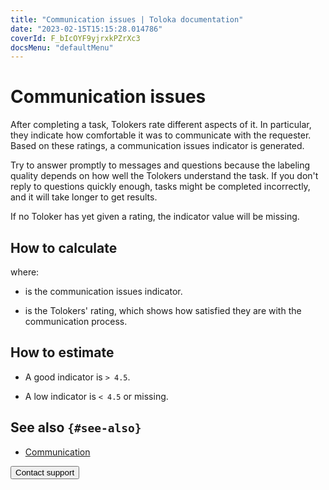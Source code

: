 ```yaml
---
title: "Communication issues | Toloka documentation"
date: "2023-02-15T15:15:28.014786"
coverId: F_bIcOYF9yjrxkPZrXc3
docsMenu: "defaultMenu"
---
```



# Communication issues

After completing a task, Tolokers rate different aspects of it. In particular, they indicate how comfortable it was to communicate with the requester. Based on these ratings, a communication issues indicator is generated.

Try to answer promptly to messages and questions because the labeling quality depends on how well the Tolokers understand the task. If you don't reply to questions quickly enough, tasks might be completed incorrectly, and it will take longer to get results.

<Note mode="note" title="Note">

If no Toloker has yet given a rating, the indicator value will be missing.

</Note>

## How to calculate

<Formula withoutContainer={true} content="$Q_{i} = {CSI}$"/>

where:

- <Formula withoutContainer={true} content="$Q_{i}$"/> is the communication issues indicator.

- <Formula withoutContainer={true} content="$CSI$"/> is the Tolokers' rating, which shows how satisfied they are with the communication process.

## How to estimate

- A good indicator is `> 4.5`.

- A low indicator is `< 4.5` or missing.

## See also `{#see-also}`

- [Communication](/docs/guide/messaging)

<Button themeColor="light" view="default" size="l" type="link" url="/docs/guide/troubleshooting/support?form-source=guide-efficiency-metrics-communication">Contact support</Button>
